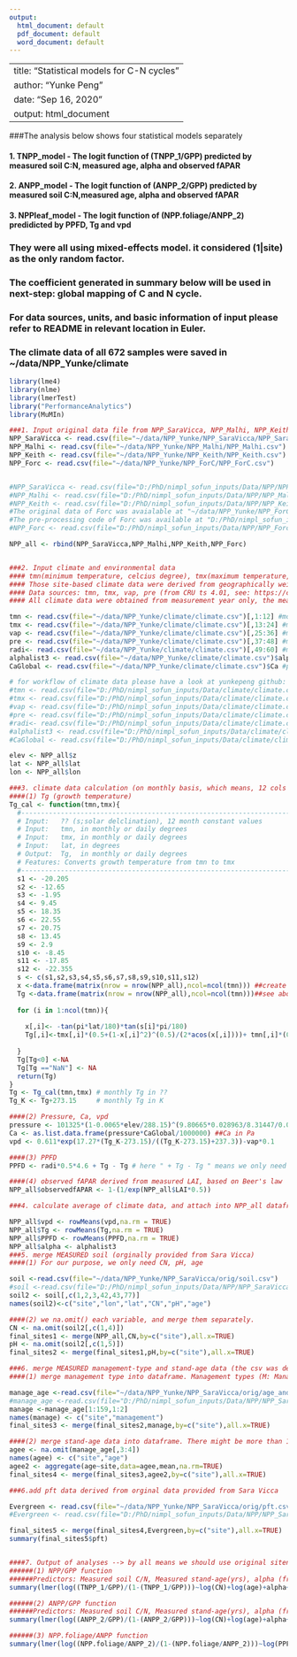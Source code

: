 ```yaml
---
output:
  html_document: default
  pdf_document: default
  word_document: default
---
```


---
title: "Statistical models for C-N cycles"
author: "Yunke Peng"
date: "Sep 16, 2020"
output: html_document
---

###The analysis below shows four statistical models separately

#### 1. TNPP_model - The logit function of (TNPP_1/GPP) predicted by measured soil C:N, measured age, alpha and observed fAPAR

#### 2. ANPP_model - The logit function of (ANPP_2/GPP) predicted by measured soil C:N,measured age, alpha and observed fAPAR

#### 3. NPPleaf_model - The logit function of (NPP.foliage/ANPP_2) predidicted by PPFD, Tg and vpd

### They were all using mixed-effects model. it considered (1|site) as the only random factor. 

### The coefficient generated in summary below will be used in next-step: global mapping of C and N cycle.

### For data sources, units, and basic information of input please refer to README in relevant location in Euler.

### The climate data of all 672 samples were saved in ~/data/NPP_Yunke/climate

```r
library(lme4)
library(nlme)
library(lmerTest)
library("PerformanceAnalytics")
library(MuMIn)

###1. Input original data file from NPP_SaraVicca, NPP_Malhi, NPP_Keith, and NPP_Forc
NPP_SaraVicca <- read.csv(file="~/data/NPP_Yunke/NPP_SaraVicca/NPP_SaraVicca.csv")
NPP_Malhi <- read.csv(file="~/data/NPP_Yunke/NPP_Malhi/NPP_Malhi.csv")
NPP_Keith <- read.csv(file="~/data/NPP_Yunke/NPP_Keith/NPP_Keith.csv")
NPP_Forc <- read.csv(file="~/data/NPP_Yunke/NPP_ForC/NPP_ForC.csv")


#NPP_SaraVicca <- read.csv(file="D:/PhD/nimpl_sofun_inputs/Data/NPP/NPP_SaraVicca/NPP_SaraVicca.csv")
#NPP_Malhi <- read.csv(file="D:/PhD/nimpl_sofun_inputs/Data/NPP/NPP_Malhi/NPP_Malhi.csv")
#NPP_Keith <- read.csv(file="D:/PhD/nimpl_sofun_inputs/Data/NPP/NPP_Keith/NPP_Keith.csv")
#The original data of Forc was avaialable at "~/data/NPP_Yunke/NPP_ForC/orig/", then after a pre-processing code (for merging and removing repeated sites; because there had some repeated sites to Sara Vicca and Keith's dataset), and after manually structuring variable order and name, the output file that directly used in this project is at below (NPP_Forc).
#The pre-processing code of Forc was available at "D:/PhD/nimpl_sofun_inputs/nimpl_sofun_inputs/NPP/NPP_Forc_preprocessing.Rmd" and also available in yunkepeng github: nimpl_sofun_input/NPP/NPP_Forc_preprocessing.Rmd.
#NPP_Forc <- read.csv(file="D:/PhD/nimpl_sofun_inputs/Data/NPP/NPP_Forc/NPP_Forc.csv")

NPP_all <- rbind(NPP_SaraVicca,NPP_Malhi,NPP_Keith,NPP_Forc)


###2. Input climate and environmental data
#### tmn(minimum temperature, celcius degree), tmx(maximum temperature, celcuis degree), radi (shortwave solar radiation, w/m2),vap (vapor pressure, hPa), alphalist3 (alpha derived from SPLASH), CaGlobal (Pa).
#### Those site-based climate data were derived from geographically weighted regressions (gwr) methods in R. An example code was given in "https://github.com/yunkepeng/gwr".
#### Data sources: tmn, tmx, vap, pre (from CRU ts 4.01, see: https://crudata.uea.ac.uk/cru/data/hrg/cru_ts_4.01/), radi (from WFDEI, see http://www.eu-watch.org/gfx_content/documents/README-WFDEI%20(v2016).pdf), alpha from SPLASH-based products (see Euler:~/data/alpha/data_orig).
#### All climate data were obtained from measurement year only, the measurement year is available at NPP_all$Begin_year and NPP_all$End_year

tmn <- read.csv(file="~/data/NPP_Yunke/climate/climate.csv")[,1:12] #monthly degree celcius
tmx <- read.csv(file="~/data/NPP_Yunke/climate/climate.csv")[,13:24] #monthly degree celcius
vap <- read.csv(file="~/data/NPP_Yunke/climate/climate.csv")[,25:36] #monthly hPa
pre <- read.csv(file="~/data/NPP_Yunke/climate/climate.csv")[,37:48] #monthly mm/month
radi<- read.csv(file="~/data/NPP_Yunke/climate/climate.csv")[,49:60] #monthly w/m2
alphalist3 <- read.csv(file="~/data/NPP_Yunke/climate/climate.csv")$alpha
CaGlobal <- read.csv(file="~/data/NPP_Yunke/climate/climate.csv")$Ca #ppm

# for workflow of climate data please have a look at yunkepeng github: nimpl_sofun_inputs/climate/, or in Euler's README: "~/data/NPP_Yunke/climate/"
#tmn <- read.csv(file="D:/PhD/nimpl_sofun_inputs/Data/climate/climate.csv")[,1:12] #monthly degree celcius
#tmx <- read.csv(file="D:/PhD/nimpl_sofun_inputs/Data/climate/climate.csv")[,13:24] #monthly degree celcius
#vap <- read.csv(file="D:/PhD/nimpl_sofun_inputs/Data/climate/climate.csv")[,25:36] #monthly hPa
#pre <- read.csv(file="D:/PhD/nimpl_sofun_inputs/Data/climate/climate.csv")[,37:48] #monthly mm/month
#radi<- read.csv(file="D:/PhD/nimpl_sofun_inputs/Data/climate/climate.csv")[,49:60] #monthly w/m2
#alphalist3 <- read.csv(file="D:/PhD/nimpl_sofun_inputs/Data/climate/climate.csv")$alpha
#CaGlobal <- read.csv(file="D:/PhD/nimpl_sofun_inputs/Data/climate/climate.csv")$Ca #ppm

elev <- NPP_all$z
lat <- NPP_all$lat
lon <- NPP_all$lon

###3. climate data calculation (on monthly basis, which means, 12 cols in total)
####(1) Tg (growth temperature)
Tg_cal <- function(tmn,tmx){
  #-----------------------------------------------------------------------
  # Input:   ?? (s;solar delclination), 12 month constant values
  # Input:   tmn, in monthly or daily degrees
  # Input:   tmx, in monthly or daily degrees
  # Input:   lat, in degrees
  # Output:  Tg,  in monthly or daily degrees
  # Features: Converts growth temperature from tmn to tmx
  #-----------------------------------------------------------------------
  s1 <- -20.205
  s2 <- -12.65
  s3 <- -1.95
  s4 <- 9.45
  s5 <- 18.35
  s6 <- 22.55
  s7 <- 20.75
  s8 <- 13.45
  s9 <- 2.9
  s10 <- -8.45
  s11 <- -17.85
  s12 <- -22.355
  s <- c(s1,s2,s3,s4,s5,s6,s7,s8,s9,s10,s11,s12)
  x <-data.frame(matrix(nrow = nrow(NPP_all),ncol=ncol(tmn))) ##create x dataframe: nrow=No. of sites, ncol=timestep
  Tg <-data.frame(matrix(nrow = nrow(NPP_all),ncol=ncol(tmn)))##see above
  
  for (i in 1:ncol(tmn)){
    
    x[,i]<- -tan(pi*lat/180)*tan(s[i]*pi/180)
    Tg[,i]<-tmx[,i]*(0.5+(1-x[,i]^2)^(0.5)/(2*acos(x[,i])))+ tmn[,i]*(0.5-(1-x[,i]^2)^(0.5)/(2*acos(x[,i])))
    
  }
  Tg[Tg<0] <-NA
  Tg[Tg =="NaN"] <- NA
  return(Tg)
}
Tg <- Tg_cal(tmn,tmx) # monthly Tg in ??
Tg_K <- Tg+273.15     # monthly Tg in K

####(2) Pressure, Ca, vpd
pressure <- 101325*(1-0.0065*elev/288.15)^(9.80665*0.028963/8.31447/0.0065) #pressure in Pa
Ca <- as.list.data.frame(pressure*CaGlobal/1000000) ##Ca in Pa
vpd <- 0.611*exp(17.27*(Tg_K-273.15)/((Tg_K-273.15)+237.3))-vap*0.1      #monthly vpd in KPa

####(3) PPFD
PPFD <- radi*0.5*4.6 + Tg - Tg # here " + Tg - Tg " means we only need PPFD at growing season, and this will remove the month when Tg is NA.

####(4) observed fAPAR derived from measured LAI, based on Beer's law
NPP_all$observedfAPAR <- 1-(1/exp(NPP_all$LAI*0.5))

###4. calculate average of climate data, and attach into NPP_all dataframe.

NPP_all$vpd <- rowMeans(vpd,na.rm = TRUE) 
NPP_all$Tg <- rowMeans(Tg,na.rm = TRUE)
NPP_all$PPFD <- rowMeans(PPFD,na.rm = TRUE)
NPP_all$alpha <- alphalist3
###5. merge MEASURED soil (orginally provided from Sara Vicca)
####(1) For our purpose, we only need CN, pH, age

soil <-read.csv(file="~/data/NPP_Yunke/NPP_SaraVicca/orig/soil.csv")
#soil <-read.csv(file="D:/PhD/nimpl_sofun_inputs/Data/NPP/NPP_SaraVicca/orig/soil.csv")
soil2 <- soil[,c(1,2,3,42,43,77)]
names(soil2)<-c("site","lon","lat","CN","pH","age")

####(2) we na.omit() each variable, and merge them separately.
CN <- na.omit(soil2[,c(1,4)])
final_sites1 <- merge(NPP_all,CN,by=c("site"),all.x=TRUE)
pH <- na.omit(soil2[,c(1,5)])
final_sites2 <- merge(final_sites1,pH,by=c("site"),all.x=TRUE)

###6. merge MEASURED management-type and stand-age data (the csv was derived from original data of Sara Vicca).
####(1) merge management type into dataframe. Management types (M: Managed, UM: unmanaged, RD: Recently disturbed, FI: Fertilized, NA: unknown).

manage_age <-read.csv(file="~/data/NPP_Yunke/NPP_SaraVicca/orig/age_and_management.csv") # first two cols were sitename and management data, last two cols were sitename and stand-age data.
#manage_age <-read.csv(file="D:/PhD/nimpl_sofun_inputs/Data/NPP/NPP_SaraVicca/orig/age_and_management.csv") # first two cols were sitename and management data, last two cols were sitename and stand-age data.
manage <-manage_age[1:159,1:2]
names(manage) <- c("site","management")
final_sites3 <- merge(final_sites2,manage,by=c("site"),all.x=TRUE)

####(2) merge stand-age data into dataframe. There might be more than 1 sample measured in a site (as collected from different sources). So we need to aggregate them firstly.
agee <- na.omit(manage_age[,3:4])
names(agee) <- c("site","age")
agee2 <- aggregate(age~site,data=agee,mean,na.rm=TRUE)
final_sites4 <- merge(final_sites3,agee2,by=c("site"),all.x=TRUE)

###6.add pft data derived from orginal data provided from Sara Vicca

Evergreen <- read.csv(file="~/data/NPP_Yunke/NPP_SaraVicca/orig/pft.csv")
#Evergreen <- read.csv(file="D:/PhD/nimpl_sofun_inputs/Data/NPP/NPP_SaraVicca/orig/pft.csv")

final_sites5 <- merge(final_sites4,Evergreen,by=c("site"),all.x=TRUE)
summary(final_sites5$pft)


####7. Output of analyses --> by all means we should use original sitename!!!Because it is the original data recorded by fields. Using coordinates to create sitenname is not reasonable - see evidence for Andrews 2 and Andrews 4 - they have the same coordinates (in 0.01 dec) but different site collection!!!!
######(1) NPP/GPP function
######Predictors: Measured soil C/N, Measured stand-age(yrs), alpha (from SPLASH) and observed fAPAR (calculated from measured LAI based on Beer's law).
summary(lmer(log((TNPP_1/GPP)/(1-(TNPP_1/GPP)))~log(CN)+log(age)+alpha+observedfAPAR+(1|site),data=final_sites5))

######(2) ANPP/GPP function
######Predictors: Measured soil C/N, Measured stand-age(yrs), alpha (from SPLASH) and observed fAPAR (calculated from measured LAI based on Beer's law).
summary(lmer(log((ANPP_2/GPP)/(1-(ANPP_2/GPP)))~log(CN)+log(age)+alpha+observedfAPAR+(1|site),data=final_sites5))

######(3) NPP.foliage/ANPP function
summary(lmer(log((NPP.foliage/ANPP_2)/(1-(NPP.foliage/ANPP_2)))~log(PPFD)+Tg+log(vpd)+(1|site),data=final_sites5))


```

